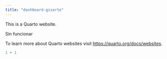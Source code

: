 ```yaml
---
title: "dashboard-gisarte"
---
```


This is a Quarto website.

Sin funcionar

To learn more about Quarto websites visit <https://quarto.org/docs/websites>.

```r
1 + 1
```
